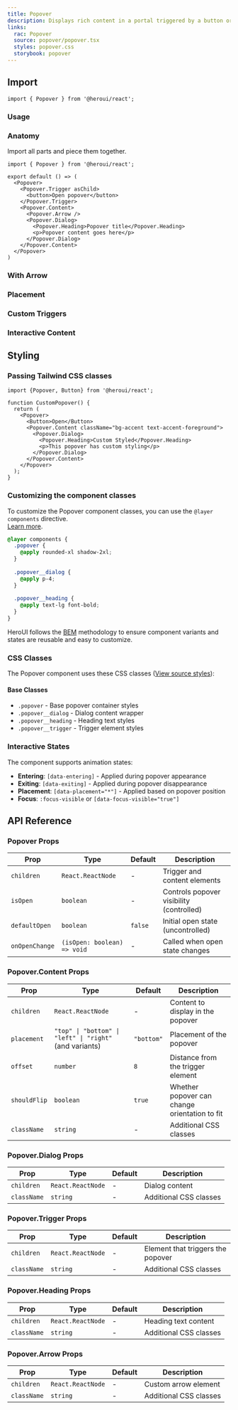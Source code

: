 ```yaml
---
title: Popover
description: Displays rich content in a portal triggered by a button or any custom element
links:
  rac: Popover
  source: popover/popover.tsx
  styles: popover.css
  storybook: popover
---
```


## Import

```tsx
import { Popover } from '@heroui/react';
```

### Usage

<ComponentPreview 
  name="popover-basic"
/>

### Anatomy

Import all parts and piece them together.

```tsx
import { Popover } from '@heroui/react';

export default () => (
  <Popover>
    <Popover.Trigger asChild>
      <button>Open popover</button>
    </Popover.Trigger>
    <Popover.Content>
      <Popover.Arrow />
      <Popover.Dialog>
        <Popover.Heading>Popover title</Popover.Heading>
        <p>Popover content goes here</p>
      </Popover.Dialog>
    </Popover.Content>
  </Popover>
)
```

### With Arrow

<ComponentPreview 
  name="popover-with-arrow"
/>

### Placement

<ComponentPreview 
  name="popover-placement"
/>

### Custom Triggers

<ComponentPreview 
  name="popover-custom-trigger"
/>

### Interactive Content

<ComponentPreview 
  name="popover-interactive"
/>

## Styling

### Passing Tailwind CSS classes

```tsx
import {Popover, Button} from '@heroui/react';

function CustomPopover() {
  return (
    <Popover>
      <Button>Open</Button>
      <Popover.Content className="bg-accent text-accent-foreground">
        <Popover.Dialog>
          <Popover.Heading>Custom Styled</Popover.Heading>
          <p>This popover has custom styling</p>
        </Popover.Dialog>
      </Popover.Content>
    </Popover>
  );
}
```

### Customizing the component classes

To customize the Popover component classes, you can use the `@layer components` directive.
<br/>[Learn more](https://tailwindcss.com/docs/adding-custom-styles#adding-component-classes).

```css
@layer components {
  .popover {
    @apply rounded-xl shadow-2xl;
  }
  
  .popover__dialog {
    @apply p-4;
  }
  
  .popover__heading {
    @apply text-lg font-bold;
  }
}
```

HeroUI follows the [BEM](https://getbem.com/) methodology to ensure component variants and states are reusable and easy to customize.

### CSS Classes

The Popover component uses these CSS classes ([View source styles](https://github.com/heroui-inc/heroui/blob/v3/packages/styles/components/popover.css)):

#### Base Classes
- `.popover` - Base popover container styles
- `.popover__dialog` - Dialog content wrapper
- `.popover__heading` - Heading text styles
- `.popover__trigger` - Trigger element styles

### Interactive States

The component supports animation states:

- **Entering**: `[data-entering]` - Applied during popover appearance
- **Exiting**: `[data-exiting]` - Applied during popover disappearance
- **Placement**: `[data-placement="*"]` - Applied based on popover position
- **Focus**: `:focus-visible` or `[data-focus-visible="true"]`

## API Reference

### Popover Props

| Prop | Type | Default | Description |
|------|------|---------|-------------|
| `children` | `React.ReactNode` | - | Trigger and content elements |
| `isOpen` | `boolean` | - | Controls popover visibility (controlled) |
| `defaultOpen` | `boolean` | `false` | Initial open state (uncontrolled) |
| `onOpenChange` | `(isOpen: boolean) => void` | - | Called when open state changes |

### Popover.Content Props

| Prop | Type | Default | Description |
|------|------|---------|-------------|
| `children` | `React.ReactNode` | - | Content to display in the popover |
| `placement` | `"top" \| "bottom" \| "left" \| "right"` (and variants) | `"bottom"` | Placement of the popover |
| `offset` | `number` | `8` | Distance from the trigger element |
| `shouldFlip` | `boolean` | `true` | Whether popover can change orientation to fit |
| `className` | `string` | - | Additional CSS classes |

### Popover.Dialog Props

| Prop | Type | Default | Description |
|------|------|---------|-------------|
| `children` | `React.ReactNode` | - | Dialog content |
| `className` | `string` | - | Additional CSS classes |

### Popover.Trigger Props

| Prop | Type | Default | Description |
|------|------|---------|-------------|
| `children` | `React.ReactNode` | - | Element that triggers the popover |
| `className` | `string` | - | Additional CSS classes |

### Popover.Heading Props

| Prop | Type | Default | Description |
|------|------|---------|-------------|
| `children` | `React.ReactNode` | - | Heading text content |
| `className` | `string` | - | Additional CSS classes |

### Popover.Arrow Props

| Prop | Type | Default | Description |
|------|------|---------|-------------|
| `children` | `React.ReactNode` | - | Custom arrow element |
| `className` | `string` | - | Additional CSS classes |